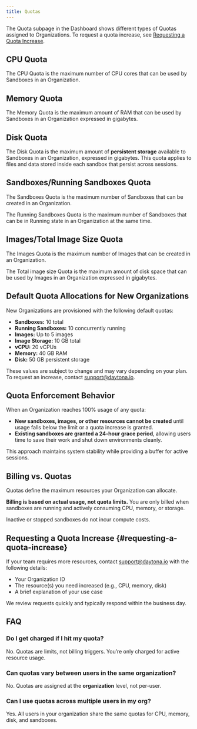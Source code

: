 ```yaml
---
title: Quotas
---
```



The Quota subpage in the Dashboard shows different types of Quotas assigned to Organizations. To request a quota increase, see [Requesting a Quota Increase](#requesting-a-quota-increase).

## CPU Quota

The CPU Quota is the maximum number of CPU cores that can be used by Sandboxes in an Organization.

## Memory Quota

The Memory Quota is the maximum amount of RAM that can be used by Sandboxes in an Organization expressed in gigabytes.

## Disk Quota

The Disk Quota is the maximum amount of **persistent storage** available to Sandboxes in an Organization, expressed in gigabytes. This quota applies to files and data stored inside each sandbox that persist across sessions.

## Sandboxes/Running Sandboxes Quota

The Sandboxes Quota is the maximum number of Sandboxes that can be created in an Organization.

The Running Sandboxes Quota is the maximum number of Sandboxes that can be in Running state in an Organization at the same time.

## Images/Total Image Size Quota

The Images Quota is the maximum number of Images that can be created in an Organization.

The Total image size Quota is the maximum amount of disk space that can be used by Images in an Organization expressed in gigabytes.

## Default Quota Allocations for New Organizations

New Organizations are provisioned with the following default quotas:

- **Sandboxes:** 10 total  
- **Running Sandboxes:** 10 concurrently running  
- **Images:** Up to 5 images  
- **Image Storage:** 10 GB total 
- **vCPU:** 20 vCPUs  
- **Memory:** 40 GB RAM
- **Disk:** 50 GB persistent storage

These values are subject to change and may vary depending on your plan. To request an increase, contact [support@daytona.io](mailto:support@daytona.io).

## Quota Enforcement Behavior

When an Organization reaches 100% usage of any quota:

- **New sandboxes, images, or other resources cannot be created** until usage falls below the limit or a quota increase is granted.  
- **Existing sandboxes are granted a 24-hour grace period**, allowing users time to save their work and shut down environments cleanly.

This approach maintains system stability while providing a buffer for active sessions.

## Billing vs. Quotas

Quotas define the maximum resources your Organization can allocate.

**Billing is based on actual usage, not quota limits.** You are only billed when sandboxes are running and actively consuming CPU, memory, or storage.

Inactive or stopped sandboxes do not incur compute costs.

## Requesting a Quota Increase {#requesting-a-quota-increase}

If your team requires more resources, contact [support@daytona.io](mailto:support@daytona.io) with the following details:

- Your Organization ID
- The resource(s) you need increased (e.g., CPU, memory, disk)
- A brief explanation of your use case

We review requests quickly and typically respond within the business day.

## FAQ

### **Do I get charged if I hit my quota?**
No. Quotas are limits, not billing triggers. You’re only charged for active resource usage.

### **Can quotas vary between users in the same organization?**
No. Quotas are assigned at the **organization** level, not per-user.

### **Can I use quotas across multiple users in my org?**
Yes. All users in your organization share the same quotas for CPU, memory, disk, and sandboxes.
